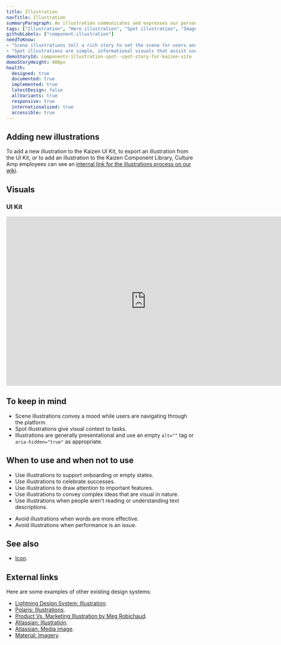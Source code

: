 ```yaml
---
title: Illustration
navTitle: Illustration
summaryParagraph: An illustration communicates and expresses our personality through visuals.
tags: ["Illustration", "Hero illustration", "Spot illustration", "Imagery", "Graphics"]
githubLabels: ["component:illustration"]
needToKnow:
- "Scene illustrations tell a rich story to set the scene for users and let them know what's possible."
- "Spot illustrations are simple, informational visuals that assist users in their task."
demoStoryId: components-illustration-spot--spot-story-for-kaizen-site
demoStoryHeight: 400px
health:
  designed: true
  documented: true
  implemented: true
  latestDesign: false
  allVariants: true
  responsive: true
  internationalized: true
  accessible: true
---
```



## Adding new illustrations

To add a new illustration to the Kaizen UI Kit, to export an illustration from the UI Kit, or to add an illustration to the Kaizen Component Library, Culture Amp employees can see an [internal link for the illustrations process on our wiki](https://cultureamp.atlassian.net/wiki/spaces/Prod/pages/1429995856/How+to+add+new+illustrations+to+Kaizen).

## Visuals

### UI Kit

<iframe style="border: none;" width="744" height="450" src="https://www.figma.com/embed?embed_host=share&url=https%3A%2F%2Fwww.figma.com%2Ffile%2FeZKEE5kXbEMY3lx84oz8iN%2F%25E2%259D%25A4%25EF%25B8%258F-UI-Kit-Heart%3Fnode-id%3D1929%253A13022" allowfullscreen></iframe>

## To keep in mind

- Scene illustrations convey a mood while users are navigating through the platform.
- Spot illustrations give visual context to tasks.
- Illustrations are generally presentational and use an empty `alt=""` tag or `aria-hidden="true"` as appropriate.

## When to use and when not to use

<WhenToUseAndWhenNotToUse>
<WhenToUse>

- Use illustrations to support onboarding or empty states.
- Use illustrations to celebrate successes.
- Use illustrations to draw attention to important features.
- Use illustrations to convey complex ideas that are visual in nature.
- Use illustrations when people aren't reading or understanding text descriptions.

</WhenToUse>
<WhenNotToUse>

- Avoid illustrations when words are more effective.
- Avoid illustrations when performance is an issue.

</WhenNotToUse>
</WhenToUseAndWhenNotToUse>

## See also

- [Icon](/components/icon).

## External links

Here are some examples of other existing design systems:

- [Lightning Design System: Illustration](https://www.lightningdesignsystem.com/components/illustration/#site-main-content).
- [Polaris: Illustrations](https://polaris.shopify.com/design/illustrations).
- [Product Vs. Marketing Illustration by Meg Robichaud](https://ux.shopify.com/product-vs-marketing-illustration-7ac474dfe2ed).
- [Atlassian: Illustration](https://www.atlassian.design/guidelines/marketing/foundations/illustrations).
- [Atlassian: Media image](https://atlaskit.atlassian.com/packages/media/media-image).
- [Material: Imagery](https://material.io/design/communication/imagery.html#).

